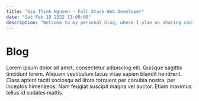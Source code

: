 ```yaml
---
title: "Gia Thinh Nguyen - Full Stack Web Developer"
date: "Sat Feb 19 2022 13:00:00"
description: "Welcome to my personal blog, where I plan on sharing coding tutorials and occasional blog posts on my new career as a web developer since 2021."
---
```


# Blog

Lorem ipsum dolor sit amet, consectetur adipiscing elit. Quisque sagittis tincidunt lorem. 
Aliquam vestibulum lacus vitae sapien blandit hendrerit. Class aptent taciti sociosqu ad litora
torquent per conubia nostra, per inceptos himenaeos. Nam feugiat suscipit magna vel auctor. 
Etiam maximus tellus id sodales mattis.